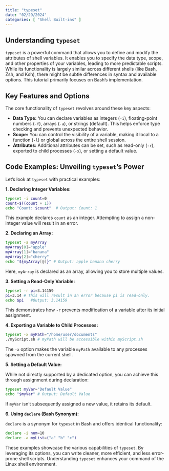 ```yaml
---
title: "typeset"
date: "02/29/2024"
categories: [ "Shell Built-ins" ]
---
```

## Understanding `typeset`

`typeset` is a powerful command that allows you to define and modify the attributes of shell variables.  It enables you to specify the data type, scope, and other properties of your variables, leading to more predictable scripts. While its functionality is largely similar across different shells (like Bash, Zsh, and Ksh), there might be subtle differences in syntax and available options. This tutorial primarily focuses on Bash's implementation.

## Key Features and Options

The core functionality of `typeset` revolves around these key aspects:

* **Data Type:** You can declare variables as integers (`-i`), floating-point numbers (`-f`), arrays (`-a`), or strings (default).  This helps enforce type checking and prevents unexpected behavior.
* **Scope:** You can control the visibility of a variable, making it local to a function (`-l`) or global across the entire shell session.
* **Attributes:**  Additional attributes can be set, such as read-only (`-r`), exported to child processes (`-x`), or setting a default value.

## Code Examples: Unveiling `typeset`'s Power

Let's look at `typeset` with practical examples:

**1. Declaring Integer Variables:**

```bash
typeset -i count=0
count=$((count + 1))
echo "Count: $count"  # Output: Count: 1
```

This example declares `count` as an integer.  Attempting to assign a non-integer value will result in an error.

**2. Declaring an Array:**

```bash
typeset -a myArray
myArray[0]="apple"
myArray[1]="banana"
myArray[2]="cherry"
echo "${myArray[@]}" # Output: apple banana cherry
```

Here, `myArray` is declared as an array, allowing you to store multiple values.

**3. Setting a Read-Only Variable:**

```bash
typeset -r pi=3.14159
pi=3.14 # This will result in an error because pi is read-only.
echo $pi   #Output: 3.14159
```

This demonstrates how `-r` prevents modification of a variable after its initial assignment.

**4. Exporting a Variable to Child Processes:**

```bash
typeset -x myPath="/home/user/documents"
./myScript.sh # myPath will be accessible within myScript.sh
```

The `-x` option makes the variable `myPath` available to any processes spawned from the current shell.


**5. Setting a Default Value:**

While not directly supported by a dedicated option, you can achieve this through assignment during declaration:

```bash
typeset myVar="Default Value"
echo "$myVar" # Output: Default Value
```

If `myVar` isn't subsequently assigned a new value, it retains its default.


**6. Using `declare` (Bash Synonym):**

`declare` is a synonym for `typeset` in Bash and offers identical functionality:

```bash
declare -i num=10
declare -a myList=("a" "b" "c")
```


These examples showcase the various capabilities of `typeset`. By leveraging its options, you can write cleaner, more efficient, and less error-prone shell scripts. Understanding `typeset` enhances your command of the Linux shell environment.

